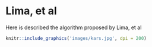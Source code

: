 # Lima, et al {#lima}

Here is described the algorithm proposed by Lima, et al

```r
knitr::include_graphics('images/kars.jpg', dpi = 200)
```
